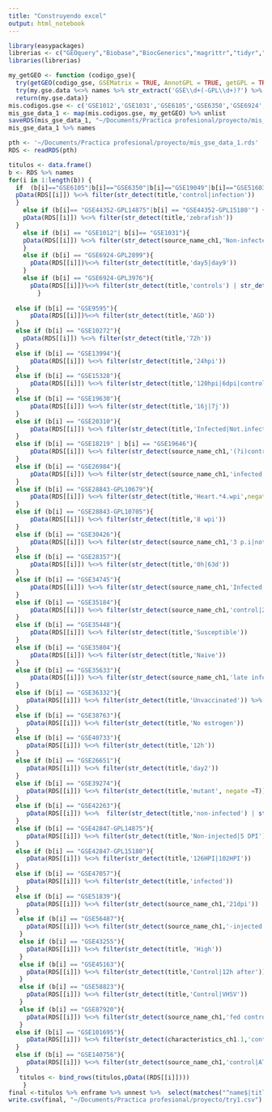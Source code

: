 ```yaml
---
title: "Construyendo excel"
output: html_notebook
---
```


```r
library(easypackages)
librerias <- c("GEOquery","Biobase","BiocGenerics","magrittr","tidyr","dplyr","stringr","limma","EnhancedVolcano", "purrr","foreach","tidyverse")
libraries(librerias)
```


```r
my_getGEO <- function (codigo_gse){
  try(getGEO(codigo_gse, GSEMatrix = TRUE, AnnotGPL = TRUE, getGPL = TRUE) -> my.gse.data)
  try(my.gse.data %<>% names %>% str_extract('GSE\\d+(-GPL\\d+)?') %>% set_names(my.gse.data,.))
  return(my.gse.data)}
mis.codigos.gse <- c('GSE1012','GSE1031','GSE6105','GSE6350','GSE6924','GSE9595','GSE10272','GSE6924','GSE13994','GSE15328','GSE19049','GSE19630','GSE20310','GSE18219','GSE19646','GSE26984','GSE28843','GSE30426','GSE30426','GSE28357','GSE34745','GSE35184','GSE35448','GSE35633','GSE35804','GSE36072','GSE36332','GSE38763','GSE40733','GSE26651','GSE39274','GSE42263','GSE42847','GSE44352','GSE47057','GSE51603','GSE51839','GSE56487','GSE43255','GSE45163','GSE58823','GSE87920','GSE101695','GSE140756')
mis_gse_data_1 <- map(mis.codigos.gse, my_getGEO) %>% unlist 
saveRDS(mis_gse_data_1, "~/Documents/Practica profesional/proyecto/mis_gse_data_1.rds")
mis_gse_data_1 %>% names

```

```r
pth <- '~/Documents/Practica profesional/proyecto/mis_gse_data_1.rds'
RDS <- readRDS(pth)
```


```r
titulos <- data.frame()
b <- RDS %>% names
for(i in 1:length(b)) {
  if  (b[i]=="GSE6105"|b[i]=="GSE6350"|b[i]=="GSE19049"|b[i]=="GSE51603"){
  pData(RDS[[i]]) %<>% filter(str_detect(title,'control|infection'))
  }
    else if (b[i]== "GSE44352-GPL14875"|b[i] == "GSE44352-GPL15180'") {
    pData(RDS[[i]]) %<>% filter(str_detect(title,'zebrafish'))
  }
    else if (b[i] == "GSE1012"| b[i]== "GSE1031"){
    pData(RDS[[i]]) %<>% filter(str_detect(source_name_ch1,'Non-infected|Piscirickettsia')& str_detect(source_name_ch2,'Non-infected|Piscirickettsia'))
    }
    else if (b[i] == "GSE6924-GPL2899"){
      pData(RDS[[i]])%<>% filter(str_detect(title,'day5|day9'))
    }
    else if (b[i] == "GSE6924-GPL3976"){
      pData(RDS[[i]])%<>% filter(str_detect(title,'controls') | str_detect(title, 'day1', negate= T))
        }
 
  else if (b[i] == "GSE9595"){
      pData(RDS[[i]])%<>% filter(str_detect(title,'AGD')) 
  }
  else if (b[i] == "GSE10272"){ 
    pData(RDS[[i]]) %<>% filter(str_detect(title,'72h'))
  }
  else if (b[i] == "GSE13994"){
      pData(RDS[[i]]) %<>% filter(str_detect(title,'24hpi'))
  }
  else if (b[i] == "GSE15328"){
      pData(RDS[[i]]) %<>% filter(str_detect(title,'120hpi|6dpi|control|PBS'))
  }
  else if (b[i] == "GSE19630"){
      pData(RDS[[i]]) %<>% filter(str_detect(title,'16j|7j'))
  }
  else if (b[i] == "GSE20310"){
      pData(RDS[[i]]) %<>% filter(str_detect(title,'Infected|Not.infected'))
  }
  else if (b[i] == "GSE18219" | b[i] == "GSE19646"){
      pData(RDS[[i]]) %<>% filter(str_detect(source_name_ch1,'(?i)control|infected',)& str_detect(source_name_ch1,'EXPOSED', negate = T))
  }
  else if (b[i] == "GSE26984"){
      pData(RDS[[i]]) %<>% filter(str_detect(source_name_ch1,'infected'))
  }
  else if (b[i] == "GSE28843-GPL10679"){
      pData(RDS[[i]]) %<>% filter(str_detect(title,'Heart.*4.wpi',negate = T) & str_detect(title, '4.wpi|10.wpi'))
  }
  else if (b[i] == "GSE28843-GPL10705"){
      pData(RDS[[i]]) %<>% filter(str_detect(title,'8 wpi'))
  }
  else if (b[i] == "GSE30426"){
      pData(RDS[[i]]) %<>% filter(str_detect(source_name_ch1,'3 p.i|not infected'))
  }
  else if (b[i] == "GSE28357"){
      pData(RDS[[i]]) %<>% filter(str_detect(title,'0h|63d'))
  }
  else if (b[i] == "GSE34745"){
      pData(RDS[[i]]) %<>% filter(str_detect(source_name_ch1,'Infected, Day 4|Control, Day 4'))
  }
  else if (b[i] == "GSE35184"){
      pData(RDS[[i]]) %<>% filter(str_detect(source_name_ch1,'control|25'))
  }
  else if (b[i] == "GSE35448"){
      pData(RDS[[i]]) %<>% filter(str_detect(title,'Susceptible'))
  }
  else if (b[i] == "GSE35804"){
      pData(RDS[[i]]) %<>% filter(str_detect(title,'Naive'))
  }
  else if (b[i] == "GSE35633"){
      pData(RDS[[i]]) %<>% filter(str_detect(source_name_ch1,'late infected|control'))
  }
  else if (b[i] == "GSE36332"){
     pData(RDS[[i]]) %<>% filter(str_detect(title,'Unvaccinated')) %>% filter(str_detect(title, '0h|72h'))
  }
  else if (b[i] == "GSE38763"){
     pData(RDS[[i]]) %<>% filter(str_detect(title,'No estrogen'))
  }
  else if (b[i] == "GSE40733"){
     pData(RDS[[i]]) %<>% filter(str_detect(title,'12h'))
  }
  else if (b[i] == "GSE26651"){
     pData(RDS[[i]]) %<>% filter(str_detect(title,'day2'))
  }
  else if (b[i] == "GSE39274"){
     pData(RDS[[i]]) %<>% filter(str_detect(title,'mutant', negate =T))
  }
  else if (b[i] == "GSE42263"){
     pData(RDS[[i]]) %<>%  filter(str_detect(title,'non-infected') | str_detect(title, 'infected'))
  }
  else if (b[i] == "GSE42847-GPL14875"){
     pData(RDS[[i]]) %<>% filter(str_detect(title,'Non-injected|5 DPI'))
  }
  else if (b[i] == "GSE42847-GPL15180"){
     pData(RDS[[i]]) %<>% filter(str_detect(title,'126HPI|102HPI'))
  }
  else if (b[i] == "GSE47057"){
     pData(RDS[[i]]) %<>% filter(str_detect(title,'infected'))
  }
  else if (b[i] == "GSE51839"){
     pData(RDS[[i]]) %<>% filter(str_detect(source_name_ch1,'21dpi'))
  }
   else if (b[i] == "GSE56487"){
     pData(RDS[[i]]) %<>% filter(str_detect(source_name_ch1,'-injected') & str_detect(source_name_ch1,'vaccine', negate = T)) %>% filter(str_detect(source_name_ch1, '72hpi'))
   }
   else if (b[i] == "GSE43255"){
     pData(RDS[[i]]) %<>% filter(str_detect(title, 'High'))
   }
   else if (b[i] == "GSE45163"){
     pData(RDS[[i]]) %<>% filter(str_detect(title,'Control|12h after'))
   }
   else if (b[i] == "GSE58823"){
     pData(RDS[[i]]) %<>% filter(str_detect(title,'Control|VHSV'))
   }
   else if (b[i] == "GSE87920"){
     pData(RDS[[i]]) %<>% filter(str_detect(source_name_ch1,'fed control')) %>% filter(str_detect(source_name_ch1,'20 days post challenge.'))
   }
  else if (b[i] == "GSE101695"){
     pData(RDS[[i]]) %<>% filter(str_detect(characteristics_ch1.1,'control|infected'))
  }
  else if (b[i] == "GSE140756"){
     pData(RDS[[i]]) %<>% filter(str_detect(source_name_ch1,'control|ATT'))
  }
   titulos <- bind_rows(titulos,pData((RDS[[i]])))
    }
final <-titulos %>% enframe %>% unnest %>%  select(matches("^name$|title|geo|source|characteristics|organism'"))
write.csv(final, "~/Documents/Practica profesional/proyecto/try1.csv")
```

